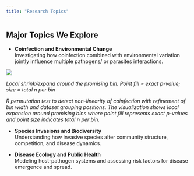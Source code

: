 ```yaml
---
title: "Research Topics"
---
```


## Major Topics We Explore

- **Coinfection and Environmental Change**  
  Investigating how coinfection combined with environmental variation jointly influence multiple pathogens/ or parasites interactions.

![](images/coinfection.png)

*Local shrink/expand around the promising bin. Point fill = exact p-value; size = total n per bin*

*R permutation test to detect non-linearity of coinfection with refinement of bin width and dataset grouping positions. The visualization shows local expansion around promising bins where point fill represents exact p-values and point size indicates total n per bin.*

- **Species Invasions and Biodiversity**  
  Understanding how invasive species alter community structure, competition, and disease dynamics.

- **Disease Ecology and Public Health**  
  Modeling host-pathogen systems and assessing risk factors for disease emergence and spread.

